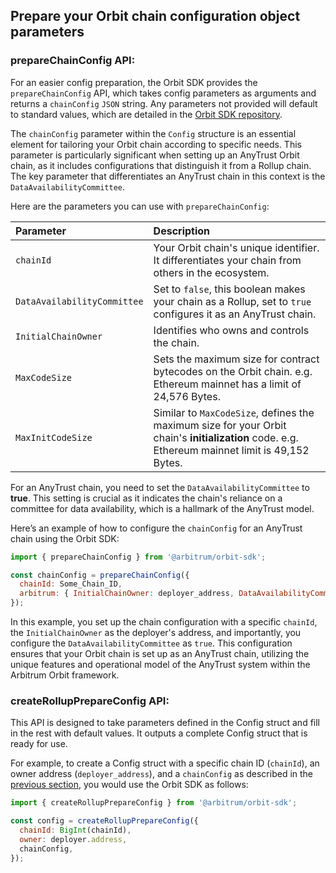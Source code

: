 ## Prepare your Orbit chain configuration object parameters

### prepareChainConfig API:

For an easier config preparation, the Orbit SDK provides the `prepareChainConfig` API, which takes config parameters as arguments and returns a `chainConfig` `JSON` string. Any parameters not provided will default to standard values, which are detailed in the [Orbit SDK repository](https://github.com/OffchainLabs/arbitrum-orbit-sdk/blob/1f251f76a55bc1081f50938b0aa9f7965660ebf7/src/prepareChainConfig.ts#L3-L31).

The `chainConfig` parameter within the `Config` structure is an essential element for tailoring your Orbit chain according to specific needs. This parameter is particularly significant when setting up an AnyTrust Orbit chain, as it includes configurations that distinguish it from a Rollup chain. The key parameter that differentiates an AnyTrust chain in this context is the `DataAvailabilityCommittee`.

Here are the parameters you can use with `prepareChainConfig`:

| Parameter                   | Description                                                                                                                                     |
| :-------------------------- | :---------------------------------------------------------------------------------------------------------------------------------------------- |
| `chainId`                   | Your Orbit chain's unique identifier. It differentiates your chain from others in the ecosystem.                                                |
| `DataAvailabilityCommittee` | Set to `false`, this boolean makes your chain as a Rollup, set to `true` configures it as an AnyTrust chain.                                    |
| `InitialChainOwner`         | Identifies who owns and controls the chain.                                                                                                     |
| `MaxCodeSize  `             | Sets the maximum size for contract bytecodes on the Orbit chain. e.g. Ethereum mainnet has a limit of 24,576 Bytes.                             |
| `MaxInitCodeSize`           | Similar to `MaxCodeSize`, defines the maximum size for your Orbit chain's **initialization** code. e.g. Ethereum mainnet limit is 49,152 Bytes. |

For an AnyTrust chain, you need to set the `DataAvailabilityCommittee` to **true**. This setting is crucial as it indicates the chain's reliance on a committee for data availability, which is a hallmark of the AnyTrust model.

Here’s an example of how to configure the `chainConfig` for an AnyTrust chain using the Orbit SDK:

```js
import { prepareChainConfig } from '@arbitrum/orbit-sdk';

const chainConfig = prepareChainConfig({
  chainId: Some_Chain_ID,
  arbitrum: { InitialChainOwner: deployer_address, DataAvailabilityCommittee: true },
});
```

In this example, you set up the chain configuration with a specific `chainId`, the `InitialChainOwner` as the deployer's address, and importantly, you configure the `DataAvailabilityCommittee` as `true`. This configuration ensures that your Orbit chain is set up as an AnyTrust chain, utilizing the unique features and operational model of the AnyTrust system within the Arbitrum Orbit framework.

### createRollupPrepareConfig API:

This API is designed to take parameters defined in the Config struct and fill in the rest with default values. It outputs a complete Config struct that is ready for use.

For example, to create a Config struct with a specific chain ID (`chainId`), an owner address (`deployer_address`), and a `chainConfig` as described in the [previous section](#chain-config-parameter), you would use the Orbit SDK as follows:

```js
import { createRollupPrepareConfig } from '@arbitrum/orbit-sdk';

const config = createRollupPrepareConfig({
  chainId: BigInt(chainId),
  owner: deployer.address,
  chainConfig,
});
```
